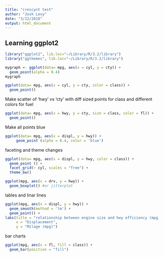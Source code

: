 ```yaml
---
title: "crescynt test"
author: "Josh Levy"
date: "3/12/2018"
output: html_document
---
```


## Learning ggplot2 
```r
library("ggplot2", lib.loc="~/Library/R/3.2/library")
library("ggthemes", lib.loc="~/Library/R/3.2/library")
```



```r
mygraph <- ggplot(data= mpg, aes(x = cyl, y = cty)) +
  geom_point(alpha = 0.4)
mygraph
```


```r
ggplot(data= mpg, aes(x = cyl, y = cty, color = class)) +
  geom_point()
```

Make scatter of 'hwy' vs 'cty' with diff sized points for class and different colors for fuel

```r
ggplot(data= mpg, aes(x = hwy, y = cty, size = class, color = fl)) +
  geom_point()
```

Make all points blue
```r
ggplot(data= mpg, aes(x = displ, y = hwy)) +
     geom_point (alpha = 0.4, color = 'blue')
```

faceting and theme changes 

```r
ggplot(data= mpg, aes(x = displ, y = hwy, color = class)) +
  geom_point () + 
  facet_grid(~ cyl, scales = "free") +
  theme_bw()
```

```r
ggplot(mpg, aes(x = drv, y = hwy)) +
  geom_boxplot() #or jitterplot
```

lables and linar lines

```r
ggplot(mpg, aes(x = displ, y = hwy)) +
  geom_smooth(method = 'lm') +
  geom_point() +
labs(title = "relationship between engine size and hwy efficiency (mpg)",
     x = "Displacement",
     y = "Milage (mpg)")
```

bar charts

```r
ggplot(mpg, aes(x = fl, fill = class)) +
  geom_bar(position = "fill") 
```




